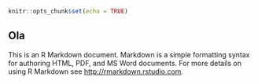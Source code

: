 
```r
knitr::opts_chunk$set(echo = TRUE)
```

## Ola

This is an R Markdown document. Markdown is a simple formatting syntax for authoring HTML, PDF, and MS Word documents. For more details on using R Markdown see <http://rmarkdown.rstudio.com>.

